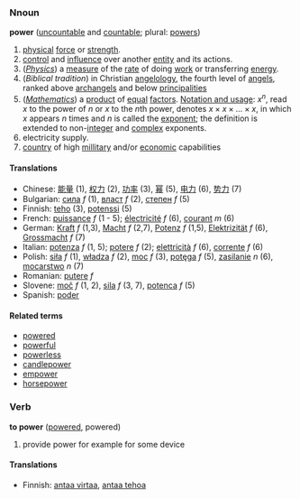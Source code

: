 ===Nnoun===
'''power''' ([[uncountable]] and [[countable]]; plural: [[powers]])

# [[physical]] [[force]] or [[strength]].
# [[control]] and [[influence]] over another [[entity]] and its actions.
# (''[[Physics]]'') a [[measure]] of the [[rate]] of doing [[work]] or transferring [[energy]].
# (''Biblical tradition'')  in Christian [[angelology]], the fourth level of [[angel]]s, ranked above [[archangel]]s and below [[principality|principalities]]
# (''[[Mathematics]]'') a [[product]] of [[equal]] [[factor]]s.  [[Notation and usage]]: <math> x^n </math>, read <math>x</math> to the power of <math>n</math> or <math>x</math> to the <math>n</math>th power, denotes <math> x \times x \times ... \times x</math>, in which <math>x</math> appears <math>n</math> times and <math>n</math> is called the [[exponent]]; the definition is extended to non-[[integer]] and [[complex]] exponents.
# electricity supply.
# [[country]] of high [[millitary]] and/or [[economic]] capabilities

====Translations====
*Chinese: [[能量]] (1), [[权力]] (2), [[功率]] (3), [[幂]] (5), [[电力]] (6), [[势力]] (7)
*Bulgarian: [[сила]] ''f'' (1), [[власт]] ''f'' (2), [[степен]] ''f'' (5)
*Finnish: [[teho]] (3), [[potenssi]] (5)
*French: [[puissance]] ''f'' (1 - 5); [[électricité]] ''f'' (6), [[courant]] ''m'' (6)
*German: [[Kraft]] ''f'' (1,3), [[Macht]] ''f'' (2,7), [[Potenz]] ''f'' (1,5), [[Elektrizität]] ''f'' (6), [[Grossmacht]] ''f'' (7)
*Italian: [[potenza]] ''f'' (1, 5); [[potere]] ''f'' (2); [[elettricità]] ''f'' (6), [[corrente]] ''f'' (6)
*Polish: [[siła]] ''f'' (1), [[władza]] ''f'' (2), [[moc]] ''f'' (3), [[potęga]] ''f'' (5), [[zasilanie]] ''n'' (6), [[mocarstwo]] ''n'' (7)
*Romanian: [[putere]] ''f''
*Slovene: [[moč]] ''f'' (1, 2), [[sila]] ''f'' (3, 7), [[potenca]] ''f'' (5)
*Spanish: [[poder]]

====Related terms====
*[[powered]]
*[[powerful]]
*[[powerless]]
*[[candlepower]]
*[[empower]]
*[[horsepower]]

===Verb===
'''to power''' ([[powered]], powered)
#provide power for example for some device

====Translations====
*Finnish: [[antaa virtaa]], [[antaa tehoa]]